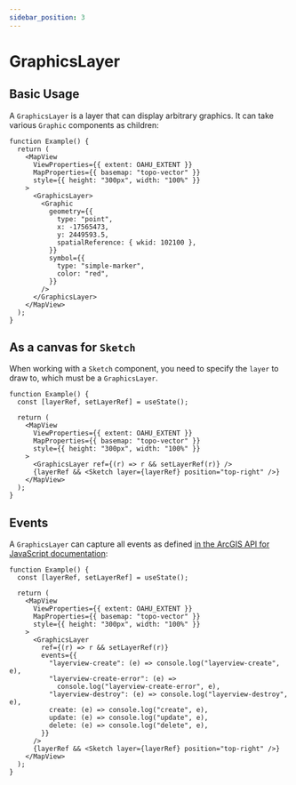 ```yaml
---
sidebar_position: 3
---
```


# GraphicsLayer

## Basic Usage

A `GraphicsLayer` is a layer that can display arbitrary graphics. It can take various `Graphic` components as children:

```tsx live
function Example() {
  return (
    <MapView
      ViewProperties={{ extent: OAHU_EXTENT }}
      MapProperties={{ basemap: "topo-vector" }}
      style={{ height: "300px", width: "100%" }}
    >
      <GraphicsLayer>
        <Graphic
          geometry={{
            type: "point",
            x: -17565473,
            y: 2449593.5,
            spatialReference: { wkid: 102100 },
          }}
          symbol={{
            type: "simple-marker",
            color: "red",
          }}
        />
      </GraphicsLayer>
    </MapView>
  );
}
```

## As a canvas for `Sketch`

When working with a `Sketch` component, you need to specify the `layer` to draw to, which must be a `GraphicsLayer`.

```tsx live
function Example() {
  const [layerRef, setLayerRef] = useState();

  return (
    <MapView
      ViewProperties={{ extent: OAHU_EXTENT }}
      MapProperties={{ basemap: "topo-vector" }}
      style={{ height: "300px", width: "100%" }}
    >
      <GraphicsLayer ref={(r) => r && setLayerRef(r)} />
      {layerRef && <Sketch layer={layerRef} position="top-right" />}
    </MapView>
  );
}
```

## Events

A `GraphicsLayer` can capture all events as defined [in the ArcGIS API for JavaScript documentation](https://developers.arcgis.com/javascript/latest/api-reference/esri-layers-GraphicsLayer.html#events-summary):

```tsx live
function Example() {
  const [layerRef, setLayerRef] = useState();

  return (
    <MapView
      ViewProperties={{ extent: OAHU_EXTENT }}
      MapProperties={{ basemap: "topo-vector" }}
      style={{ height: "300px", width: "100%" }}
    >
      <GraphicsLayer
        ref={(r) => r && setLayerRef(r)}
        events={{
          "layerview-create": (e) => console.log("layerview-create", e),
          "layerview-create-error": (e) =>
            console.log("layerview-create-error", e),
          "layerview-destroy": (e) => console.log("layerview-destroy", e),
          create: (e) => console.log("create", e),
          update: (e) => console.log("update", e),
          delete: (e) => console.log("delete", e),
        }}
      />
      {layerRef && <Sketch layer={layerRef} position="top-right" />}
    </MapView>
  );
}
```
